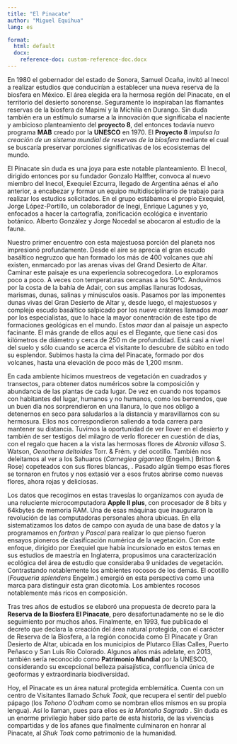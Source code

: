 ```yaml
---
title: "El Pinacate"
author: "Miguel Equihua"
lang: es

format: 
  html: default
  docx: 
    reference-doc: custom-reference-doc.docx
---
```


En 1980 el gobernador del estado de Sonora, Samuel Ocaña, invitó al Inecol a realizar estudios que conducirían a establecer una nueva reserva de la biosfera en México. El área elegida era la hermosa región del Pinacate, en el territorio del desierto sonorense. Seguramente lo inspiraban las flamantes reservas de la biosfera de Mapimí y la Michilía en Durango. Sin duda también era un estímulo sumarse a la innovación que significaba el naciente y ambicioso planteamiento del **proyecto 8**, del entonces todavía nuevo programa **MAB** creado por la **UNESCO** en 1970. El **Proyecto 8** *impulsa la creación de un sistema mundial de reservas de la biosfera* mediante el cual se buscaría preservar porciones significativas de los ecosistemas del mundo.

El Pinacate sin duda es una joya para este notable planteamiento. El Inecol, dirigido entonces por su fundador Gonzalo Halffter, convoca al nuevo miembro del Inecol, Exequiel Ezcurra, llegado de Argentina aénas el año anterior, a encabezar y formar un equipo multidisciplinario de trabajo para realizar los estudios solicitados. En el grupo estábamos el propio Exequiel, Jorge López-Portillo, un colaborador de Inegi, Enrique Lagunes y yo, enfocados a hacer la cartografía, zonificación ecológica e inventario botánico. Alberto González y Jorge Nocedal se abocaron al estudio de la fauna.

Nuestro primer encuentro con esta majestuosa porción del planeta nos impresionó profundamente. Desde el aire se aprecia el gran escudo basáltico negruzco que han formado los más de 400 volcanes que ahí existen, enmarcado por las arenas vivas del Grand Desierto de Altar. Caminar este paisaje es una experiencia sobrecogedora. Lo exploramos poco a poco. A veces con temperaturas cercanas a los 50°C. Anduvimos por la costa de la bahía de Adair, con sus amplias llanuras lodosas, marismas, dunas, salinas y minúsculos oasis. Pasamos por las imponentes dunas vivas del Gran Desierto de Altar y, desde luego, el majestuosos y complejo escudo basáltico salpicado por los nueve cráteres llamados *maar* por los especialistas, que lo hace la mayor conentración de este tipo de formaciones geológicas en el mundo. Estos *maar* dan al paisaje un aspecto facinante. El más grande de ellos aquí es el Elegante, que tiene casi dos kilómetros de diámetro y cerca de 250 m de profundidad. Está casi a nivel del suelo y sólo cuando se acerca el visitante lo descubre de súbito en todo su esplendor. Subimos hasta la cima del Pinacate, formado por dos volcanes, hasta una elevación de poco más de 1,200 msnm. 

En cada ambiente hicimos muestreos de vegetación en cuadrados y transectos, para obtener datos numéricos sobre la composición y abundancia de las plantas de cada lugar. De vez en cuando nos topamos con habitantes del lugar, humanos y no humanos, como los berrendos, que un buen día nos sorprendieron en una llanura, lo que nos obligo a detenernos en seco para saludarlos a la distancia y maravillarnos con su hermosura. Ellos nos correspondieron saliendo a toda carrera para mantener su distancia. Tuvimos la oportunidad de ver llover en el desierto y también de ser testigos del milagro de verlo florecer en cuestión de días, con el regalo que hacen a la vista las hermosas flores de *Abronia villosa* S. Watson, *Oenothera deltoides* Torr. & Frém. y del ocotillo. También nos deleitamos al ver a los Sahuaros (*Carnegiea gigantea* (Engelm.) Britton & Rose) copeteados con sus flores blancas, . Pasado algún tiempo esas flores se tornaron en frutos y nos extasió ver a esos frutos abrirse como nuevas flores, ahora rojas y deliciosas.

Los datos que recogimos en estas travesías lo organizamos con ayuda de una reluciente microcomputadora **Apple II plus**, con procesador de 8 bits y 64kbytes de memoria RAM. Una de esas máquinas que inauguraron la revolución de las computadoras personales ahora ubicuas. En ella sistematizamos los datos de campo con ayuda de una base de datos y la programamos en *fortran* y *Pascal* para realizar lo que pienso fueron ensayos pioneros de clasificación numérica de la vegetación. Con este enfoque, dirigido por Exequiel que había incursionado en estos temas en sus estudios de maestría en Inglaterra, propusimos una caracterización ecológica del área de estudio que consideraba 9 unidades de vegetación. Contrastando notablemente los ambientes rocosos de los demás. El ocotillo (*Fouqueria splendens* Engelm.) emergió en esta perspectiva como una marca para distinguir esta gran dicotomía. Los ambientes rocosos notablemente más ricos en composición.

Tras tres años de estudios se elaboró una propuesta de decreto para la **Reserva de la Biosfera El Pinacate**, pero desafortunadamente no se le dio seguimiento por muchos años. Finalmente, en 1993, fue publicado el decreto que declara la creación del área natural protegida, con el carácter de Reserva de la Biosfera, a la región conocida como El Pinacate y Gran Desierto de Altar, ubicada en los municipios de Plutarco Elías Calles, Puerto Peñasco y San Luis Río Colorado. Algunos años más adelate, en 2013, también sería reconocido como **Patrimonio Mundial** por la UNESCO, considerando su excepcional belleza paisajística, confluencia única de geoformas y extraordinaria biodiversidad.

Hoy, el Pinacate es un área natural protegida emblemática. Cuenta con un centro de Visitantes llamado *Schuk Toak*,  que recupera el sentir del pueblo pápago (los *Tohono O’odham* como se nombran ellos mismos en su propia lengua). Así lo llaman, pues para ellos es *la Montaña Sagrada* . Sin duda es un enorme privilegio haber sido parte de esta historia, de las vivencias compartidas y de los afanes que finalmente culminaron en honrar al Pinacate, al *Shuk Toak* como patrimonio de la humanidad.

